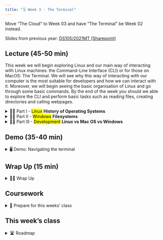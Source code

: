 ---
title: "🗓️ Week 3 - The Terminal"
---

<mark class="idea"></mark> Move "The Cloud" to Week 03 and have "The Terminal" be Week 02 instead.

<mark></mark> Slides from previous year: [DS105/2021MT (Sharepoint)](https://lsecloud.sharepoint.com/:f:/r/sites/TEAM_LSE-LSEDataScienceInitiative-DS105/Shared%20Documents/DS105/MT-2021?csf=1&web=1&e=oMWOCC)

## Lecture (45-50 min)


<mark></mark> This week we will begin exploring Linux and our main way of interacting with Linux machines: the Command-Line Interface (CLI) or for those on MacOS: The Terminal. We will see why this way of interacting with our computer is the most suitable for developers and how we can interact with it. Moreover, we will begin seeing the basic organisation of Linux and go through some basic commands. By the end of the week you should we able to explore the CLI and perform basic tasks such as  reading files, creating directories and calling webpages.

<details>
<summary> 👨‍🏫 Part I - <mark class="remove">Linux</mark> **History of Operating Systems**</summary>

</details>

<details>
<summary> 👨‍🏫 Part II - <mark class="remove">Windows</mark> **Filesystems**</summary>
- Files
- Directories
- File types (binary vs plain text)
- Conventions (HTML, JSON)
</details>

<details>
<summary> 👨‍🏫 Part III - <mark class="remove">Development</mark> **Linux vs Mac OS vs Windows**</summary>

</details>


## Demo (35-40 min)

<details>
<summary> 🖥️ Demo: Navigating the terminal</summary>
- <mark class="idea"></mark> Show the Windows CMD
- <mark class="idea"></mark> Show the Windows PowerShell
- <mark class="idea"></mark> Show the Linux Subystem (generic enough for MacOS users)
</details>

## Wrap Up (15 min)

<details>
    <summary> 👨‍🏫 Wrap Up</summary>
    <mark class="todo"></mark> Connect the demo with what was said at the beginning of the lecture. 
</details>

## Coursework

<details>
<summary> 📒 Prepare for this weeks' class </summary>
<mark class="todo"></mark>
</details>

## This week's class

<details>
<summary>🛣️ Roadmap</summary>
Original: <mark class="remove">Setup Github</mark>
<mark class="idea"></mark> Have them perform a task in the **terminal of their own computer** using whatever OS they have.

## Recommended Reading
<mark class="todo"></mark>